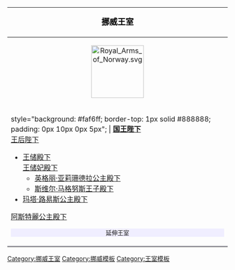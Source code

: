 {| class="infobox" style="background: #faf6ff; border: 1px solid #888888; width: 20em; text-align: left; font-size: 88%"
|-
! style="color: #000000; font-size: 1.15em; padding: 0px 0px 4px 0px; text-align:center" valign="top" | '''挪威王室'''
|-
| style="padding: 0px 0px {{#if:{{{1|}}}|1|6}}px 0px; text-align:center" | [[File:Royal Arms of Norway.svg|120px]]<br>
|-  
| style="background: #faf6ff; border-top: 1px solid #888888; padding: 0px 10px 0px 5px"; |
'''[[哈拉尔五世|国王陛下]]'''<br/>[[宋雅王后|王后陛下]]
*[[哈康王储|王储殿下]]<br/>[[梅特·玛丽特王太子妃|王储妃殿下]]
**[[英格丽·亚莉珊德拉公主|英格丽·亚莉珊德拉公主殿下]]
**[[斯维尔·马格努斯王子|斯维尔·马格努斯王子殿下]]
*[[玛塔·路易斯公主|玛塔·路易斯公主殿下]]
[[阿斯特麗公主|阿斯特麗公主殿下]]
<center><div style="clear: both; width: 100%; padding: 0; text-align: left; border: none;" class="NavFrame">
<div style="background: #f0eeff; text-align: center; border: none" class="NavHead"><small>延伸王室</small></div>
<div class="NavContent" style="display:none;">

|-
! style="background: #f0eeff; border-top: 1px solid #aaaaaa; padding: 1px 5px 0px 0px; text-align: right;" | {{navbar|Norwegian Royal Family|mini=1}}
|}
<noinclude>
[[Category:挪威王室]]
[[Category:挪威模板]]
[[Category:王室模板]]
</noinclude>